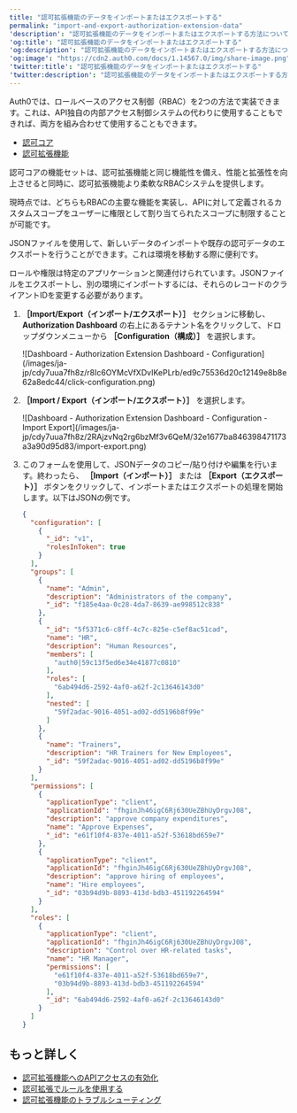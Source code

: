```yaml
---
title: "認可拡張機能のデータをインポートまたはエクスポートする"
permalink: "import-and-export-authorization-extension-data"
'description': "認可拡張機能のデータをインポートまたはエクスポートする方法について説明します。"
'og:title': "認可拡張機能のデータをインポートまたはエクスポートする"
'og:description': "認可拡張機能のデータをインポートまたはエクスポートする方法について説明します。"
'og:image': "https://cdn2.auth0.com/docs/1.14567.0/img/share-image.png"
'twitter:title': "認可拡張機能のデータをインポートまたはエクスポートする"
'twitter:description': "認可拡張機能のデータをインポートまたはエクスポートする方法について説明します。"
---
```


<Callout icon="file-lines" color="#0EA5E9" iconType="regular">

Auth0では、ロールベースのアクセス制御（RBAC）を2つの方法で実装できます。これは、API独自の内部アクセス制御システムの代わりに使用することもできれば、両方を組み合わせて使用することもできます。

* [認可コア](/ja-jp/manage-users/access-control/rbac)
* [認可拡張機能](/ja-jp/customize/extensions/authorization-extension)

認可コアの機能セットは、認可拡張機能と同じ機能性を備え、性能と拡張性を向上させると同時に、認可拡張機能より柔軟なRBACシステムを提供します。

現時点では、どちらもRBACの主要な機能を実装し、APIに対して定義されるカスタムスコープをユーザーに権限として割り当てられたスコープに制限することが可能です。

</Callout>

JSONファイルを使用して、新しいデータのインポートや既存の認可データのエクスポートを行うことができます。これは環境を移動する際に便利です。

<Callout icon="file-lines" color="#0EA5E9" iconType="regular">

ロールや権限は特定のアプリケーションと関連付けられています。JSONファイルをエクスポートし、別の環境にインポートするには、それらのレコードのクライアントIDを変更する必要があります。

</Callout>

1. **［Import/Export（インポート/エクスポート）］** セクションに移動し、 **Authorization Dashboard** の右上にあるテナント名をクリックして、ドロップダウンメニューから **［Configuration（構成）］** を選択します。

   <Frame>![Dashboard - Authorization Extension Dashboard - Configuration](/images/ja-jp/cdy7uua7fh8z/r8Ic6OYMcVfXDvIKePLrb/ed9c75536d20c12149e8b8e62a8edc44/click-configuration.png)</Frame>

2. **［Import / Export（インポート/エクスポート）］** を選択します。

   <Frame>![Dashboard - Authorization Extension Dashboard - Configuration - Import Export](/images/ja-jp/cdy7uua7fh8z/2RAjzvNq2rg6bzMf3v6QeM/32e1677ba846398471173a3a90d95d83/import-export.png)</Frame>

3. このフォームを使用して、JSONデータのコピー/貼り付けや編集を行います。終わったら、 **［Import（インポート）］** または **［Export（エクスポート）］** ボタンをクリックして、インポートまたはエクスポートの処理を開始します。以下はJSONの例です。

   ```json lines expandable
   {
     "configuration": [
       {
         "_id": "v1",
         "rolesInToken": true
       }
     ],
     "groups": [
       {
         "name": "Admin",
         "description": "Administrators of the company",
         "_id": "f185e4aa-0c28-4da7-8639-ae998512c838"
       },
       {
         "_id": "5f5371c6-c8ff-4c7c-825e-c5ef8ac51cad",
         "name": "HR",
         "description": "Human Resources",
         "members": [
           "auth0|59c13f5ed6e34e41877c0810"
         ],
         "roles": [
           "6ab494d6-2592-4af0-a62f-2c13646143d0"
         ],
         "nested": [
           "59f2adac-9016-4051-ad02-dd5196b8f99e"
         ]
       },
       {
         "name": "Trainers",
         "description": "HR Trainers for New Employees",
         "_id": "59f2adac-9016-4051-ad02-dd5196b8f99e"
       }
     ],
     "permissions": [
       {
         "applicationType": "client",
         "applicationId": "fhginJh46igC6Rj630UeZBhUyDrgvJ08",
         "description": "approve company expenditures",
         "name": "Approve Expenses",
         "_id": "e61f10f4-837e-4011-a52f-53618bd659e7"
       },
       {
         "applicationType": "client",
         "applicationId": "fhginJh46igC6Rj630UeZBhUyDrgvJ08",
         "description": "approve hiring of employees",
         "name": "Hire employees",
         "_id": "03b94d9b-8893-413d-bdb3-451192264594"
       }
     ],
     "roles": [
       {
         "applicationType": "client",
         "applicationId": "fhginJh46igC6Rj630UeZBhUyDrgvJ08",
         "description": "Control over HR-related tasks",
         "name": "HR Manager",
         "permissions": [
           "e61f10f4-837e-4011-a52f-53618bd659e7",
           "03b94d9b-8893-413d-bdb3-451192264594"
         ],
         "_id": "6ab494d6-2592-4af0-a62f-2c13646143d0"
       }
     ]
   }
   ```

   

   

## もっと詳しく

* [認可拡張機能へのAPIアクセスの有効化](/ja-jp/customize/extensions/authorization-extension/enable-api-access-to-authorization-extension)
* [認可拡張でルールを使用する](/ja-jp/customize/extensions/authorization-extension/use-rules-with-the-authorization-extension)
* [認可拡張機能のトラブルシューティング](/ja-jp/troubleshoot/authentication-issues/troubleshoot-authorization-extension)
